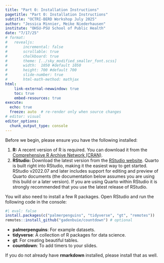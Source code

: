 ```yaml
---
title: "Part 0: Installation Instructions"
pagetitle: "Part 0: Installation Instructions"
subtitle: "OCTRI-BERD Workshop July 2025"
author: "Jessica Minnier, Meike Niederhausen"
institute: "OHSU-PSU School of Public Health"
date: "7/17/25"
# format: 
#   revealjs:
#       incremental: false
#       scrollable: true
#       chalkboard: true
#       theme: [../sky_modified_smaller_font.scss]
#       width:  1050 #default 1050
#       height: 700 #default 700
#       slide-number: true
#       html-math-method: mathjax
html:
    link-external-newwindow: true
    toc: true
    embed-resources: true
execute:
  echo: true
  freeze: auto  # re-render only when source changes
# editor: visual
editor_options: 
  chunk_output_type: console
---
```



Before we begin, please ensure you have the following installed:

1.  **R:** A recent version of R is required. You can download it from the [Comprehensive R Archive Network (CRAN)](https://cran.r-project.org/).
2.  **RStudio:** Download the latest version from the [RStudio website](https://posit.co/download/rstudio-desktop/). Quarto is built right into RStudio, making it the easiest way to get started. RStudio v2022.07 and later includes support for editing and preview of Quarto documents (the documentation below assumes you are using this build or a later version). If you are using Quarto within RStudio it is strongly recommended that you use the latest release of RStudio.


You will also need to install a few R packages. Open RStudio and run the following code in the console:

```r
#| eval: false
install.packages(c("palmerpenguins", "tidyverse", "gt", "remotes"))
remotes::install_github("gadenbuie/countdown") # optional
```

- **palmerpenguins**: For example datasets.
- **tidyverse**: A collection of R packages for data science.
- **gt**: For creating beautiful tables.
- **countdown**: To add timers to your slides.

If you do not already have **rmarkdown** installed, please install that as well.
